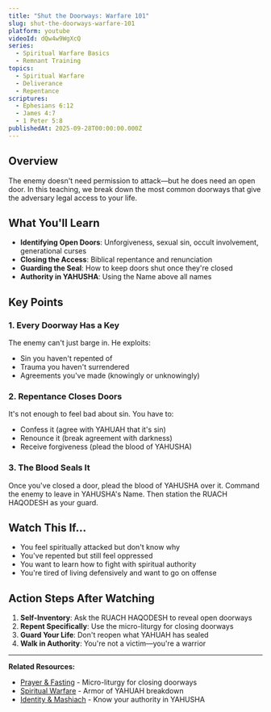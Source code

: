 ```yaml
---
title: "Shut the Doorways: Warfare 101"
slug: shut-the-doorways-warfare-101
platform: youtube
videoId: dQw4w9WgXcQ
series:
  - Spiritual Warfare Basics
  - Remnant Training
topics:
  - Spiritual Warfare
  - Deliverance
  - Repentance
scriptures:
  - Ephesians 6:12
  - James 4:7
  - 1 Peter 5:8
publishedAt: 2025-09-28T00:00:00.000Z
---
```


## Overview

The enemy doesn't need permission to attack—but he does need an open door. In this teaching, we break down the most common doorways that give the adversary legal access to your life.

## What You'll Learn

- **Identifying Open Doors**: Unforgiveness, sexual sin, occult involvement, generational curses
- **Closing the Access**: Biblical repentance and renunciation
- **Guarding the Seal**: How to keep doors shut once they're closed
- **Authority in YAHUSHA**: Using the Name above all names

## Key Points

### 1. Every Doorway Has a Key
The enemy can't just barge in. He exploits:
- Sin you haven't repented of
- Trauma you haven't surrendered
- Agreements you've made (knowingly or unknowingly)

### 2. Repentance Closes Doors
It's not enough to feel bad about sin. You have to:
- Confess it (agree with YAHUAH that it's sin)
- Renounce it (break agreement with darkness)
- Receive forgiveness (plead the blood of YAHUSHA)

### 3. The Blood Seals It
Once you've closed a door, plead the blood of YAHUSHA over it. Command the enemy to leave in YAHUSHA's Name. Then station the RUACH HAQODESH as your guard.

## Watch This If...

- You feel spiritually attacked but don't know why
- You've repented but still feel oppressed
- You want to learn how to fight with spiritual authority
- You're tired of living defensively and want to go on offense

## Action Steps After Watching

1. **Self-Inventory**: Ask the RUACH HAQODESH to reveal open doorways
2. **Repent Specifically**: Use the micro-liturgy for closing doorways
3. **Guard Your Life**: Don't reopen what YAHUAH has sealed
4. **Walk in Authority**: You're not a victim—you're a warrior

---

**Related Resources:**
- [Prayer & Fasting](/prayer-and-fasting) - Micro-liturgy for closing doorways
- [Spiritual Warfare](/spiritual-warfare) - Armor of YAHUAH breakdown
- [Identity & Mashiach](/identity-and-messiah) - Know your authority in YAHUSHA

